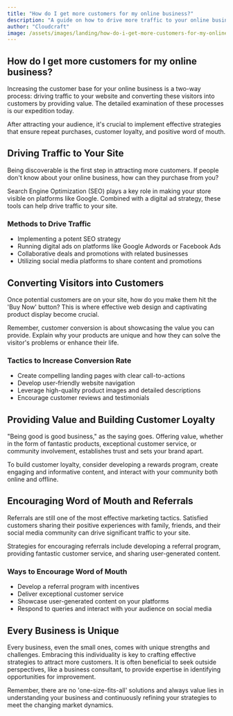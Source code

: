 ```yaml
---
title: "How do I get more customers for my online business?"
description: "A guide on how to drive more traffic to your online business, and then convert visitors into customers, leveraging both technology and thoughtful strategy."
author: "Cloudcraft"
image: /assets/images/landing/how-do-i-get-more-customers-for-my-online-business.jpg
---
```


## How do I get more customers for my online business?

Increasing the customer base for your online business is a two-way process: driving traffic to your website and converting these visitors into customers by providing value. The detailed examination of these processes is our expedition today.

After attracting your audience, it's crucial to implement effective strategies that ensure repeat purchases, customer loyalty, and positive word of mouth. 

<ServicesBlurb />

## Driving Traffic to Your Site

Being discoverable is the first step in attracting more customers. If people don't know about your online business, how can they purchase from you? 

Search Engine Optimization (SEO) plays a key role in making your store visible on platforms like Google. Combined with a digital ad strategy, these tools can help drive traffic to your site.

### Methods to Drive Traffic

 * Implementing a potent SEO strategy
 * Running digital ads on platforms like Google Adwords or Facebook Ads
 * Collaborative deals and promotions with related businesses
 * Utilizing social media platforms to share content and promotions
 
## Converting Visitors into Customers

Once potential customers are on your site, how do you make them hit the 'Buy Now' button? This is where effective web design and captivating product display become crucial.

Remember, customer conversion is about showcasing the value you can provide. Explain why your products are unique and how they can solve the visitor's problems or enhance their life.

### Tactics to Increase Conversion Rate

 * Create compelling landing pages with clear call-to-actions
 * Develop user-friendly website navigation
 * Leverage high-quality product images and detailed descriptions
 * Encourage customer reviews and testimonials

<GetStartedBlurb />

## Providing Value and Building Customer Loyalty

"Being good is good business," as the saying goes. Offering value, whether in the form of fantastic products, exceptional customer service, or community involvement, establishes trust and sets your brand apart.

To build customer loyalty, consider developing a rewards program, create engaging and informative content, and interact with your community both online and offline.

## Encouraging Word of Mouth and Referrals

Referrals are still one of the most effective marketing tactics. Satisfied customers sharing their positive experiences with family, friends, and their social media community can drive significant traffic to your site.

Strategies for encouraging referrals include developing a referral program, providing fantastic customer service, and sharing user-generated content.

### Ways to Encourage Word of Mouth

 * Develop a referral program with incentives
 * Deliver exceptional customer service 
 * Showcase user-generated content on your platforms
 * Respond to queries and interact with your audience on social media

## Every Business is Unique

Every business, even the small ones, comes with unique strengths and challenges. Embracing this individuality is key to crafting effective strategies to attract more customers. It is often beneficial to seek outside perspectives, like a business consultant, to provide expertise in identifying opportunities for improvement. 

Remember, there are no 'one-size-fits-all' solutions and always value lies in understanding your business and continuously refining your strategies to meet the changing market dynamics.